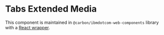 # Tabs Extended Media

This component is maintained in `@carbon/ibmdotcom-web-components` library with a [React wrapper](https://ibmdotcom-web-components-react.mybluemix.net/?path=/story/components-tabs-extended-media--default).
